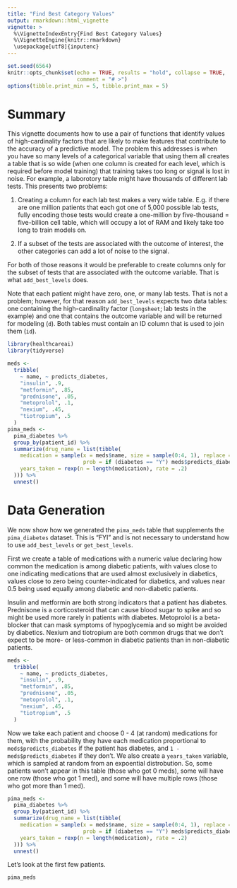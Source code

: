 ```yaml
---
title: "Find Best Category Values"
output: rmarkdown::html_vignette
vignette: >
  %\VignetteIndexEntry{Find Best Category Values}
  %\VignetteEngine{knitr::rmarkdown}
  \usepackage[utf8]{inputenc}
---
```


```r
set.seed(6564)
knitr::opts_chunk$set(echo = TRUE, results = "hold", collapse = TRUE,
                      comment = "# >")
options(tibble.print_min = 5, tibble.print_max = 5)
```

# Summary

This vignette documents how to use a pair of functions that identify values of high-cardinality factors that are likely to make features that contribute to the accuracy of a predictive model. The problem this addresses is when you have so many levels of a categorical variable that using them all creates a table that is so wide (when one column is created for each level, which is required before model training) that training takes too long or signal is lost in noise. For example, a laborotory table might have thousands of different lab tests. This presents two problems: 

1. Creating a column for each lab test makes a very wide table. E.g. if there are one million patients that each got one of 5,000 possible lab tests, fully encoding those tests would create a one-million by five-thousand = five-billion cell table, which will occupy a lot of RAM and likely take too long to train models on.

1. If a subset of the tests are associated with the outcome of interest, the other categories can add a lot of noise to the signal.

For both of those reasons it would be preferable to create columns only for the subset of tests that are associated with the outcome variable. That is what `add_best_levels` does.

Note that each patient might have zero, one, or many lab tests. That is not a problem; however, for that reason `add_best_levels` expects two data tables: one containing the high-cardinality factor (`longsheet`; lab tests in the example) and one that contains the outcome variable and will be returned for modeling (`d`). Both tables must contain an ID column that is used to join them (`id`).



```r
library(healthcareai)
library(tidyverse)
```

```r
meds <- 
  tribble( 
    ~ name, ~ predicts_diabetes,
    "insulin", .9,
    "metformin", .85,
    "prednisone", .05,
    "metoprolol", .1,
    "nexium", .45,
    "tiotropium", .5
  )
pima_meds <- 
  pima_diabetes %>%
  group_by(patient_id) %>%
  summarize(drug_name = list(tibble(
    medication = sample(x = meds$name, size = sample(0:4, 1), replace = FALSE, 
                        prob = if (diabetes == "Y") meds$predicts_diabetes else 1 - meds$predicts_diabetes),
    years_taken = rexp(n = length(medication), rate = .2)
  ))) %>%
  unnest()
```




# Data Generation

We now show how we generated the `pima_meds` table that supplements the `pima_diabetes` dataset. This is "FYI" and is not necessary to understand how to use `add_best_levels` or `get_best_levels`.

First we create a table of medications with a numeric value declaring how common the medication is among diabetic patients, with values close to one indicating medications that are used almost exclusively in diabetics, values close to zero being counter-indicated for diabetics, and values near 0.5 being used equally among diabetic and non-diabetic patients.

Insulin and metformin are both strong indicators that a patient has diabetes. Prednisone is a corticosteroid that can cause blood sugar to spike and so might be used more rarely in patients with diabetes. Metoprolol is a beta-blocker that can mask symptoms of hypoglycemia and so might be avoided by diabetics. Nexium and tiotropium are both common drugs that we don't expect to be more- or less-common in diabetic patients than in non-diabetic patients.

```r
meds <- 
  tribble( 
    ~ name, ~ predicts_diabetes,
    "insulin", .9,
    "metformin", .85,
    "prednisone", .05,
    "metoprolol", .1,
    "nexium", .45,
    "tiotropium", .5
  )
```


Now we take each patient and choose 0 - 4 (at random) medications for them, with the probability they have each medication proportional to `meds$predicts_diabetes` if the patient has diabetes, and `1 - meds$predicts_diabetes` if they don't. We also create a `years_taken` variable, which is sampled at random from an expoential distrobution. So, some patients won't appear in this table (those who got 0 meds), some will have one row (those who got 1 med), and some will have multiple rows (those who got more than 1 med). 

```r
pima_meds <- 
  pima_diabetes %>%
  group_by(patient_id) %>%
  summarize(drug_name = list(tibble(
    medication = sample(x = meds$name, size = sample(0:4, 1), replace = FALSE, 
                        prob = if (diabetes == "Y") meds$predicts_diabetes else 1 - meds$predicts_diabetes),
    years_taken = rexp(n = length(medication), rate = .2)
  ))) %>%
  unnest()
```

Let's look at the first few patients.

```r
pima_meds
``` 
